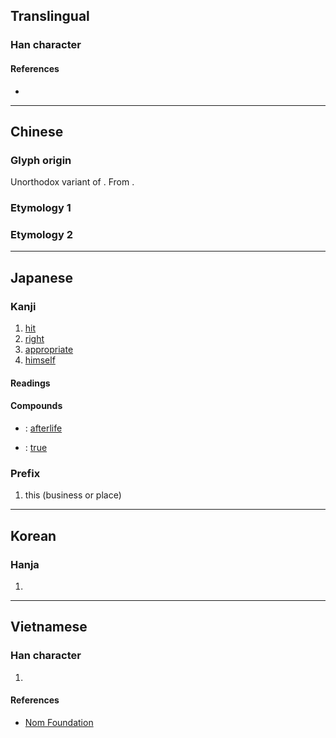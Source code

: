 {{also|𢑐|當|噹}}
{{character info}}
{{character info|0x2F874}}
==Translingual==
{{stroke order|strokes=6}}
{{stroke order|type=animate}}
{{ja-forms|当|当|[[當]]}} <!-- Example of character that is simplified in the same way in both mainland China and Japan -->

===Han character===
<!-- 58 -->
{{Han char|rn=42|rad=小|as=03|sn=6|four=|canj=FSM|ids=⿱⺌彐}}

====References====
* {{Han ref|kx=0297.061|dkj=09913|dj=0591.090|hdz=10562.120|uh=5F53|ud=24403}}

----

==Chinese==

===Glyph origin===
Unorthodox variant of {{l|zh|當}}. From {{w|cursive script (East Asia)|cursive script}}.

===Etymology 1===
{{zh-see|當|sv}}

===Etymology 2===
{{zh-see|噹}}

----

==Japanese==
{{ja-kanji forms|当|當}}

===Kanji===
{{ja-kanji|grade=2|rs=小03|kyu=當}}

# [[hit]]
# [[right]]
# [[appropriate]]
# [[himself]]

====Readings====
{{ja-readings
|goon=とう<たう
|kanon=とう<たう
|kun=あ-たる, あ-てる
}}

====Compounds====
{{der-top|Compounds}}
* {{ja-r|当%来|とう%らい}}: [[afterlife]]
* {{ja-r|本%当|ほん%とう}}: [[true]]
{{der-bottom}}

===Prefix===
{{ja-pos|とう|prefix}}

# this (business or place)

----

==Korean==

===Hanja===
{{ko-hanja|hangeul=당|eumhun=|rv=dang|mr=tang|y=tang}}

# {{rfdef|ko|sort=小03}}

----

==Vietnamese==

===Han character===
{{vi-hantu|[[đáng]], [[đương]]|rs=小03}}

# {{rfdef|vi|sort=小03}}

====References====
* [http://nomfoundation.org/common/nom_details.php?codepoint=5f53 Nom Foundation]